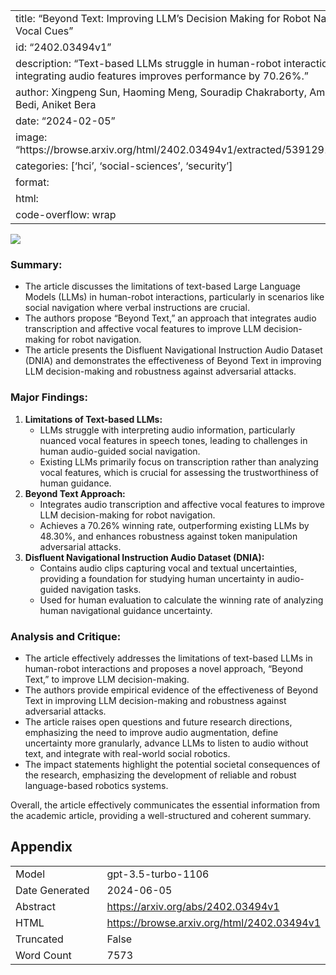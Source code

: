 
---
title: "Beyond Text: Improving LLM's Decision Making for Robot Navigation via Vocal Cues"
id: "2402.03494v1"
description: "Text-based LLMs struggle in human-robot interaction, but integrating audio features improves performance by 70.26%."
author: Xingpeng Sun, Haoming Meng, Souradip Chakraborty, Amrit Singh Bedi, Aniket Bera
date: "2024-02-05"
image: "https://browse.arxiv.org/html/2402.03494v1/extracted/5391291/cover.png"
categories: ['hci', 'social-sciences', 'security']
format:
  html:
    code-overflow: wrap
---

![](https://browse.arxiv.org/html/2402.03494v1/extracted/5391291/cover.png)

### Summary:
- The article discusses the limitations of text-based Large Language Models (LLMs) in human-robot interactions, particularly in scenarios like social navigation where verbal instructions are crucial.
- The authors propose "Beyond Text," an approach that integrates audio transcription and affective vocal features to improve LLM decision-making for robot navigation.
- The article presents the Disfluent Navigational Instruction Audio Dataset (DNIA) and demonstrates the effectiveness of Beyond Text in improving LLM decision-making and robustness against adversarial attacks.

### Major Findings:
1. **Limitations of Text-based LLMs:**
   - LLMs struggle with interpreting audio information, particularly nuanced vocal features in speech tones, leading to challenges in human audio-guided social navigation.
   - Existing LLMs primarily focus on transcription rather than analyzing vocal features, which is crucial for assessing the trustworthiness of human guidance.

2. **Beyond Text Approach:**
   - Integrates audio transcription and affective vocal features to improve LLM decision-making for robot navigation.
   - Achieves a 70.26% winning rate, outperforming existing LLMs by 48.30%, and enhances robustness against token manipulation adversarial attacks.

3. **Disfluent Navigational Instruction Audio Dataset (DNIA):**
   - Contains audio clips capturing vocal and textual uncertainties, providing a foundation for studying human uncertainty in audio-guided navigation tasks.
   - Used for human evaluation to calculate the winning rate of analyzing human navigational guidance uncertainty.

### Analysis and Critique:
- The article effectively addresses the limitations of text-based LLMs in human-robot interactions and proposes a novel approach, "Beyond Text," to improve LLM decision-making.
- The authors provide empirical evidence of the effectiveness of Beyond Text in improving LLM decision-making and robustness against adversarial attacks.
- The article raises open questions and future research directions, emphasizing the need to improve audio augmentation, define uncertainty more granularly, advance LLMs to listen to audio without text, and integrate with real-world social robotics.
- The impact statements highlight the potential societal consequences of the research, emphasizing the development of reliable and robust language-based robotics systems.

Overall, the article effectively communicates the essential information from the academic article, providing a well-structured and coherent summary.

## Appendix

|          |          |
|----------|----------|
| Model     | gpt-3.5-turbo-1106       |
| Date Generated     | 2024-06-05       |
| Abstract | [https://arxiv.org/abs/2402.03494v1](https://arxiv.org/abs/2402.03494v1)        |
| HTML     | [https://browse.arxiv.org/html/2402.03494v1](https://browse.arxiv.org/html/2402.03494v1)       |
| Truncated       | False       |
| Word Count       | 7573       |